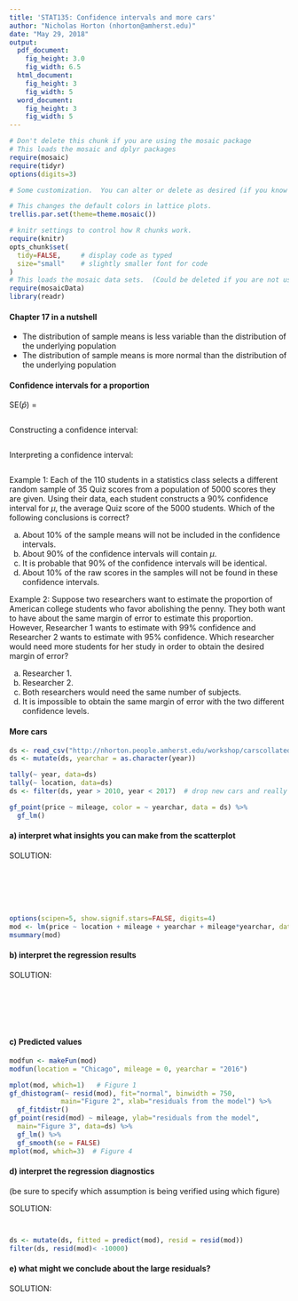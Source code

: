 ```yaml
---
title: 'STAT135: Confidence intervals and more cars'
author: "Nicholas Horton (nhorton@amherst.edu)"
date: "May 29, 2018"
output:
  pdf_document:
    fig_height: 3.0
    fig_width: 6.5
  html_document:
    fig_height: 3
    fig_width: 5
  word_document:
    fig_height: 3
    fig_width: 5
---
```



```r
# Don't delete this chunk if you are using the mosaic package
# This loads the mosaic and dplyr packages
require(mosaic)
require(tidyr)
options(digits=3)
```

```r
# Some customization.  You can alter or delete as desired (if you know what you are doing).

# This changes the default colors in lattice plots.
trellis.par.set(theme=theme.mosaic())  

# knitr settings to control how R chunks work.
require(knitr)
opts_chunk$set(
  tidy=FALSE,     # display code as typed
  size="small"    # slightly smaller font for code
)
# This loads the mosaic data sets.  (Could be deleted if you are not using them.)
require(mosaicData)                
library(readr)
```

#### Chapter 17 in a nutshell
- The distribution of sample means is less variable than the distribution of the underlying population
- The distribution of sample means is more normal than the distribution of the underlying population

#### Confidence intervals for a proportion

SE($\hat{p}$) = 

```

```

Constructing a confidence interval:

```

```

Interpreting a confidence interval:

```

```

Example 1: Each of the 110 students in a statistics class selects a different random sample of 35 Quiz scores from a population of 5000 scores they are given. Using their data, each student constructs a 90% confidence interval for $\mu$, the average Quiz score of the 5000 students. Which of the following conclusions is correct?

a) About 10% of the sample means will not be included in the confidence intervals. 
b) About 90% of the confidence intervals will contain $\mu$.
c) It is probable that 90% of the confidence intervals will be identical. 
d) About 10% of the raw scores in the samples will not be found in these confidence intervals. 

Example 2: Suppose two researchers want to estimate the proportion of American college students who favor abolishing the penny. They both want to have about the same margin of error to estimate this proportion. However, Researcher 1 wants to estimate with 99% confidence and Researcher 2 wants to estimate with 95% confidence. Which researcher would need more students for her study in order to obtain the desired margin of error?

a) Researcher 1. 
b) Researcher 2. 
c) Both researchers would need the same number of subjects. 
d) It is impossible to obtain the same margin of error with the two different confidence levels. 
 

#### More cars

```r
ds <- read_csv("http://nhorton.people.amherst.edu/workshop/carscollated2017.csv")
ds <- mutate(ds, yearchar = as.character(year))
```

```r
tally(~ year, data=ds)
tally(~ location, data=ds)
ds <- filter(ds, year > 2010, year < 2017)  # drop new cars and really old cars
```

```r
gf_point(price ~ mileage, color = ~ yearchar, data = ds) %>%
  gf_lm()
```

#### a) interpret what insights you can make from the scatterplot

SOLUTION:

```






```

```r
options(scipen=5, show.signif.stars=FALSE, digits=4)
mod <- lm(price ~ location + mileage + yearchar + mileage*yearchar, data=ds)
msummary(mod)
```

#### b) interpret the regression results

SOLUTION:

```






```

#### c) Predicted values

```r
modfun <- makeFun(mod)
modfun(location = "Chicago", mileage = 0, yearchar = "2016")
```


```r
mplot(mod, which=1)   # Figure 1
gf_dhistogram(~ resid(mod), fit="normal", binwidth = 750, 
             main="Figure 2", xlab="residuals from the model") %>%
  gf_fitdistr()
gf_point(resid(mod) ~ mileage, ylab="residuals from the model", 
  main="Figure 3", data=ds) %>%
  gf_lm() %>%
  gf_smooth(se = FALSE)
mplot(mod, which=3)  # Figure 4
```

#### d) interpret the regression diagnostics 
(be sure to specify which assumption is being verified using which figure)

SOLUTION:

```


```
\newpage
```r
ds <- mutate(ds, fitted = predict(mod), resid = resid(mod))
filter(ds, resid(mod)< -10000)
```

#### e) what might we conclude about the large residuals?

SOLUTION:
```

```
